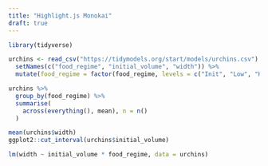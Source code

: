 ```yaml
---
title: "Highlight.js Monokai"
draft: true
---
```


<link href="https://cdnjs.cloudflare.com/ajax/libs/highlight.js/10.1.1/styles/monokai-sublime.min.css" rel="stylesheet">

<script src="https://cdnjs.cloudflare.com/ajax/libs/highlight.js/10.1.1/highlight.min.js"></script>
<script src="https://cdnjs.cloudflare.com/ajax/libs/highlight.js/10.1.1/languages/r.min.js"></script>

<script>
hljs.configure({languages: []});
hljs.initHighlightingOnLoad();
</script>

```r
library(tidyverse)

urchins <- read_csv("https://tidymodels.org/start/models/urchins.csv") %>%
  setNames(c("food_regime", "initial_volume", "width")) %>%
  mutate(food_regime = factor(food_regime, levels = c("Init", "Low", "High")))

urchins %>%
  group_by(food_regime) %>%
  summarise(
    across(everything(), mean), n = n()
  )

mean(urchins$width)
ggplot2::cut_interval(urchins$initial_volume)

lm(width ~ initial_volume * food_regime, data = urchins)
```
